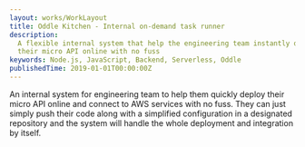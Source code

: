 ```yaml
---
layout: works/WorkLayout
title: Oddle Kitchen - Internal on-demand task runner
description:
  A flexible internal system that help the engineering team instantly deploy
  their micro API online with no fuss
keywords: Node.js, JavaScript, Backend, Serverless, Oddle
publishedTime: 2019-01-01T00:00:00Z
---
```


An internal system for engineering team to help them quickly deploy their micro
API online and connect to AWS services with no fuss. They can just simply push
their code along with a simplified configuration in a designated repository and
the system will handle the whole deployment and integration by itself.
